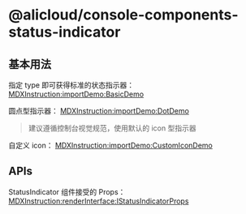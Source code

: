 # @alicloud/console-components-status-indicator

## 基本用法

指定 type 即可获得标准的状态指示器：
[MDXInstruction:importDemo:BasicDemo](./stories/basic.tsx)

圆点型指示器：
[MDXInstruction:importDemo:DotDemo](./stories/dot.tsx)

> 建议遵循控制台视觉规范，使用默认的 icon 型指示器

自定义 icon：
[MDXInstruction:importDemo:CustomIconDemo](./stories/custom-icon.tsx)

## APIs

StatusIndicator 组件接受的 Props：
[MDXInstruction:renderInterface:IStatusIndicatorProps](./api-json/api.json)
